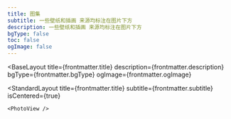```yaml
---
title: 图集
subtitle: 一些壁纸和插画 来源均标注在图片下方
description: 一些壁纸和插画 来源均标注在图片下方
bgType: false
toc: false
ogImage: false
---
```



<BaseLayout
  title={frontmatter.title}
  description={frontmatter.description}
  bgType={frontmatter.bgType}
  ogImage={frontmatter.ogImage}
>
  <StandardLayout
    title={frontmatter.title}
    subtitle={frontmatter.subtitle}
    isCentered={true}
  >
    <PhotoView />
  </StandardLayout>
</BaseLayout>
